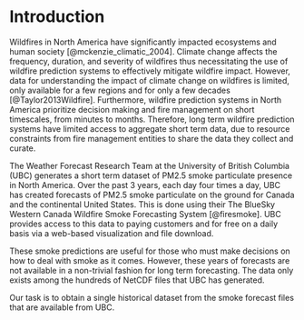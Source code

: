 # Introduction {#sec-introduction}

Wildfires in North America have significantly impacted ecosystems and human society [@mckenzie_climatic_2004]. Climate change affects the frequency, duration, and severity of wildfires thus necessitating the use of wildfire prediction systems to effectively mitigate wildfire impact. However, data for understanding the impact of climate change on wildfires is limited, only available for a few regions and for only a few decades [@Taylor2013Wildfire]. Furthermore, wildfire prediction systems in North America prioritize decision making and fire management on short timescales, from minutes to months. Therefore, long term wildfire prediction systems have limited access to aggregate short term data, due to resource constraints from fire management entities to share the data they collect and curate. 

The Weather Forecast Research Team at the University of British Columbia (UBC) generates a short term dataset of PM2.5 smoke particulate presence in North America. Over the past 3 years, each day four times a day, UBC has created forecasts of PM2.5 smoke particulate on the ground for Canada and the continental United States. This is done using their The BlueSky Western Canada Wildfire Smoke Forecasting System [@firesmoke]. UBC provides access to this data to paying customers and for free on a daily basis via a web-based visualization and file download.

These smoke predictions are useful for those who must make decisions on how to deal with smoke as it comes. However, these years of forecasts are not available in a non-trivial fashion for long term forecasting. The data only exists among the hundreds of NetCDF files that UBC has generated.

Our task is to obtain a single historical dataset from the smoke forecast files that are available from UBC.
<!-- 
[1] McKENZIE, Donald, Ze’ev Gedalof, David L. Peterson, and Philip Mote. “Climatic Change, Wildfire, and Conservation.” Conservation Biology 18, no. 4 (2004): 890–902. https://doi.org/10.1111/j.1523-1739.2004.00492.x.

[1] https://dl.acm.org/doi/abs/10.1145/583890.583893

[2] climate change and wildfire article that was in spanish -->